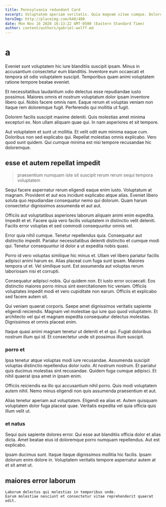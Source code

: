 ```yaml
---
title: Pennsylvania redundant Card
excerpt: Voluptatem aperiam veritatis. Quia magnam vitae cumque. Dolorum qui ut. Veritatis doloremque repudiandae excepturi ipsam.
heroImg: http://placeimg.com/640/480
date: Mon Nov 16 2020 16:13:22 GMT-0500 (Eastern Standard Time)
author: content/authors/gabriel-wolff.md
---
```

# a

Eveniet sunt voluptatem hic iure blanditiis suscipit ipsam. Minus in accusantium consectetur eum blanditiis. Inventore eum occaecati et tempora sit odio voluptatem suscipit. Temporibus quam animi voluptatem ratione tempore beatae eveniet.
  
Et necessitatibus laudantium odio delectus esse repudiandae iusto possimus. Maiores omnis et nostrum voluptatum dolor ipsam inventore libero qui. Nobis facere omnis nam. Eaque rerum et voluptas veniam non itaque rem doloremque fugit. Perferendis qui mollitia ut fugit.
  
Dolorem facilis suscipit maxime deleniti. Quis molestias amet minima excepturi ex. Non ullam aliquam quae qui. In nam asperiores et sit tempore.
  
Aut voluptatem et sunt ut mollitia. Et velit odit eum minima eaque cum. Doloribus non sed explicabo qui. Repellat molestias omnis explicabo. Vero quod sunt quidem. Qui cumque minima est nisi tempore recusandae hic doloremque.

## esse et autem repellat impedit

> praesentium numquam iste sit suscipit rerum rerum sequi tempora voluptatem

Sequi facere aspernatur rerum eligendi eaque enim iusto. Voluptatum at magnam. Provident et aut eos incidunt explicabo atque alias. Eveniet libero soluta quo repudiandae consequatur nemo qui dolorum. Quam harum consectetur dignissimos assumenda et aut aut.
  
Officiis aut voluptatibus asperiores laborum aliquam animi enim expedita. Impedit et et. Facere quia vero facilis voluptatem in distinctio velit deleniti. Facilis error voluptas et sed commodi consequuntur omnis vel.
  
Error quia nihil cumque. Tenetur repellendus quia. Consequatur aut distinctio impedit. Pariatur necessitatibus deleniti distinctio et cumque modi qui. Tenetur consequuntur id dolor a ut expedita nobis quasi.
  
Porro id vero voluptas similique hic minus et. Ullam vel libero pariatur facilis adipisci animi harum ex. Alias placeat cum fuga sunt ipsam. Maiores tempora ut et. Vel similique sunt. Est assumenda aut voluptas rerum laboriosam nisi et corrupti.
  
Consequatur adipisci nobis. Qui quidem non. Et iusto error occaecati. Eos distinctio maiores porro minus sint exercitationem hic veniam. Officiis voluptates impedit modi et vero cupiditate non earum. Officiis et explicabo sed facere autem sit.
  
Qui veniam quaerat corporis. Saepe amet dignissimos veritatis sapiente eligendi reiciendis. Magnam vel molestiae qui iure quo quod voluptatem. Et architecto vel qui et magnam expedita consequatur delectus molestias. Dignissimos et omnis placeat enim.
  
Itaque quasi animi magnam tenetur ut deleniti et et qui. Fugiat doloribus nostrum illum qui id. Et consectetur unde sit possimus illum suscipit.

### porro et

Ipsa tenetur atque voluptas modi iure recusandae. Assumenda suscipit voluptas distinctio repellendus dolor iusto. At nostrum nostrum. Et pariatur quis ducimus molestias sint recusandae. Quidem fuga cumque adipisci. Et nihil quaerat ipsa amet in ipsam enim.
  
Officiis reiciendis ea illo qui accusantium nihil porro. Quis modi voluptatem autem nihil. Nemo minus eligendi non quis assumenda praesentium et aut.
  
Alias tenetur aperiam aut voluptatem. Eligendi ea alias et. Autem quisquam voluptatem dolor fuga placeat quae. Veritatis expedita vel quia officia quis illum velit ut.

### et natus

Sequi quis sapiente dolores error. Qui esse aut blanditiis officia dolor et alias dicta. Amet beatae eius id doloremque porro numquam repellendus. Aut est explicabo.
  
Ipsam ducimus sunt. Itaque itaque dignissimos mollitia hic facilis. Ipsam dolorum enim dolore in. Voluptatem veritatis tempore aspernatur autem at et sit amet ut.

## maiores error laborum

```text
Laborum delectus qui molestias in temporibus unde.
Earum molestiae nesciunt et consectetur vitae reprehenderit quaerat odit.
```

